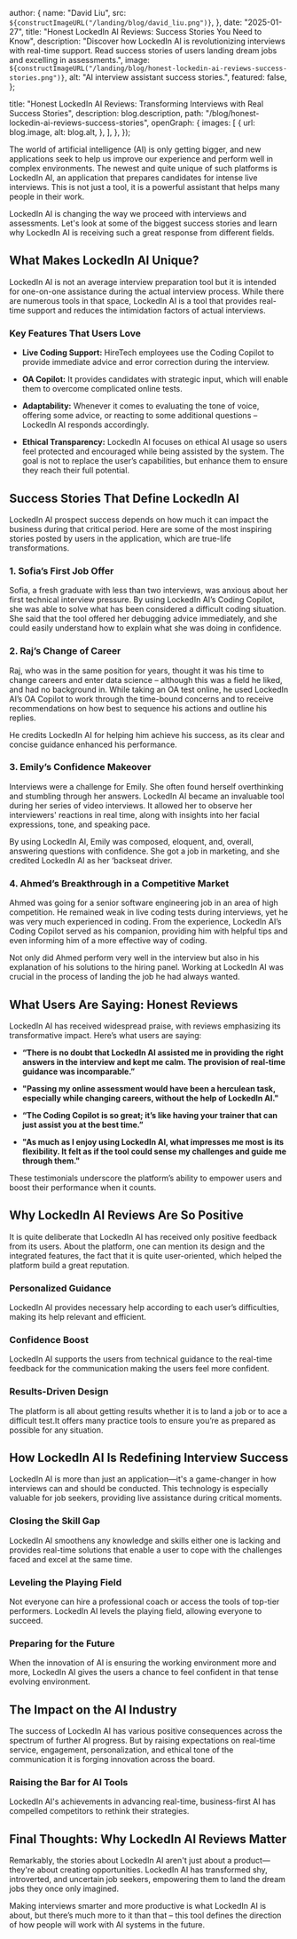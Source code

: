 
  author: {
    name: "David Liu",
    src: `${constructImageURL("/landing/blog/david_liu.png")}`,
  },
  date: "2025-01-27",
  title: "Honest LockedIn AI Reviews: Success Stories You Need to Know",
  description:
    "Discover how LockedIn AI is revolutionizing interviews with real-time support. Read success stories of users landing dream jobs and excelling in assessments.",
  image: `${constructImageURL("/landing/blog/honest-lockedin-ai-reviews-success-stories.png")}`,
  alt: "AI interview assistant success stories.",
  featured: false,
};

  title:
    "Honest LockedIn AI Reviews: Transforming Interviews with Real Success Stories",
  description: blog.description,
  path: "/blog/honest-lockedin-ai-reviews-success-stories",
  openGraph: {
    images: [
      {
        url: blog.image,
        alt: blog.alt,
      },
    ],
  },
});


The world of artificial intelligence (AI) is only getting bigger, and new applications seek to help us improve our experience and perform well in complex environments. The newest and quite unique of such platforms is LockedIn AI, an application that prepares candidates for intense live interviews. This is not just a tool, it is a powerful assistant that helps many people in their work.

LockedIn AI is changing the way we proceed with interviews and assessments. Let's look at some of the biggest success stories and learn why LockedIn AI is receiving such a great response from different fields.

## What Makes LockedIn AI Unique?

LockedIn AI is not an average interview preparation tool but it is intended for one-on-one assistance during the actual interview process. While there are numerous tools in that space, LockedIn AI is a tool that provides real-time support and reduces the intimidation factors of actual interviews.

### Key Features That Users Love

- **Live Coding Support:** HireTech employees use the Coding Copilot to provide immediate advice and error correction during the interview.

- **OA Copilot:** It provides candidates with strategic input, which will enable them to overcome complicated online tests.

- **Adaptability:** Whenever it comes to evaluating the tone of voice, offering some advice, or reacting to some additional questions – LockedIn AI responds accordingly.

- **Ethical Transparency:** LockedIn AI focuses on ethical AI usage so users feel protected and encouraged while being assisted by the system. The goal is not to replace the user’s capabilities, but enhance them to ensure they reach their full potential.

## Success Stories That Define LockedIn AI

LockedIn AI prospect success depends on how much it can impact the business during that critical period. Here are some of the most inspiring stories posted by users in the application, which are true-life transformations.

### 1. Sofia’s First Job Offer

Sofia, a fresh graduate with less than two interviews, was anxious about her first technical interview pressure. By using LockedIn AI’s Coding Copilot, she was able to solve what has been considered a difficult coding situation. She said that the tool offered her debugging advice immediately, and she could easily understand how to explain what she was doing in confidence.

### 2. Raj’s Change of Career

Raj, who was in the same position for years, thought it was his time to change careers and enter data science – although this was a field he liked, and had no background in. While taking an OA test online, he used LockedIn AI’s OA Copilot to work through the time-bound concerns and to receive recommendations on how best to sequence his actions and outline his replies.

He credits LockedIn AI for helping him achieve his success, as its clear and concise guidance enhanced his performance.

### 3. Emily’s Confidence Makeover

Interviews were a challenge for Emily. She often found herself overthinking and stumbling through her answers. LockedIn AI became an invaluable tool during her series of video interviews. It allowed her to observe her interviewers' reactions in real time, along with insights into her facial expressions, tone, and speaking pace.

By using LockedIn AI, Emily was composed, eloquent, and, overall, answering questions with confidence. She got a job in marketing, and she credited LockedIn AI as her ‘backseat driver.

### 4. Ahmed’s Breakthrough in a Competitive Market

Ahmed was going for a senior software engineering job in an area of high competition. He remained weak in live coding tests during interviews, yet he was very much experienced in coding. From the experience, LockedIn AI’s Coding Copilot served as his companion, providing him with helpful tips and even informing him of a more effective way of coding.

Not only did Ahmed perform very well in the interview but also in his explanation of his solutions to the hiring panel. Working at LockedIn AI was crucial in the process of landing the job he had always wanted.

## What Users Are Saying: Honest Reviews

LockedIn AI has received widespread praise, with reviews emphasizing its transformative impact. Here’s what users are saying:

- **“There is no doubt that LockedIn AI assisted me in providing the right answers in the interview and kept me calm. The provision of real-time guidance was incomparable.”**

- **"Passing my online assessment would have been a herculean task, especially while changing careers, without the help of LockedIn AI."**

- **“The Coding Copilot is so great; it’s like having your trainer that can just assist you at the best time.”**

- **"As much as I enjoy using LockedIn AI, what impresses me most is its flexibility. It felt as if the tool could sense my challenges and guide me through them."**

These testimonials underscore the platform’s ability to empower users and boost their performance when it counts.

## Why LockedIn AI Reviews Are So Positive

It is quite deliberate that LockedIn AI has received only positive feedback from its users. About the platform, one can mention its design and the integrated features, the fact that it is quite user-oriented, which helped the platform build a great reputation.

### Personalized Guidance

LockedIn AI provides necessary help according to each user’s difficulties, making its help relevant and efficient.

### Confidence Boost

LockedIn AI supports the users from technical guidance to the real-time feedback for the communication making the users feel more confident.

### Results-Driven Design

The platform is all about getting results whether it is to land a job or to ace a difficult test.It offers many practice tools to ensure you’re as prepared as possible for any situation.

## How LockedIn AI Is Redefining Interview Success

LockedIn AI is more than just an application—it's a game-changer in how interviews can and should be conducted. This technology is especially valuable for job seekers, providing live assistance during critical moments.

### Closing the Skill Gap

LockedIn AI smoothens any knowledge and skills either one is lacking and provides real-time solutions that enable a user to cope with the challenges faced and excel at the same time.

### Leveling the Playing Field

Not everyone can hire a professional coach or access the tools of top-tier performers. LockedIn AI levels the playing field, allowing everyone to succeed.

### Preparing for the Future

When the innovation of AI is ensuring the working environment more and more, LockedIn AI gives the users a chance to feel confident in that tense evolving environment.

## The Impact on the AI Industry

The success of LockedIn AI has various positive consequences across the spectrum of further AI progress. But by raising expectations on real-time service, engagement, personalization, and ethical tone of the communication it is forging innovation across the board.

### Raising the Bar for AI Tools

LockedIn AI's achievements in advancing real-time, business-first AI has compelled competitors to rethink their strategies.

## Final Thoughts: Why LockedIn AI Reviews Matter

Remarkably, the stories about LockedIn AI aren't just about a product—they're about creating opportunities. LockedIn AI has transformed shy, introverted, and uncertain job seekers, empowering them to land the dream jobs they once only imagined.

Making interviews smarter and more productive is what LockedIn AI is about, but there’s much more to it than that – this tool defines the direction of how people will work with AI systems in the future.

